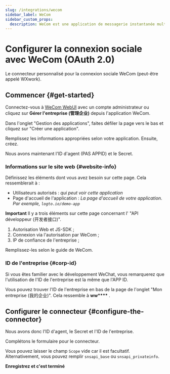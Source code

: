 ```yaml
---
slug: /integrations/wecom
sidebar_label: WeCom
sidebar_custom_props:
  description: WeCom est une application de messagerie instantanée multiplateforme pour les équipes. C'est la version entreprise de WeChat.
---
```



# Configurer la connexion sociale avec WeCom (OAuth 2.0)

Le connecteur personnalisé pour la connexion sociale WeCom (peut-être appelé WXwork).

<GuideTip />

## Commencer \{#get-started}

Connectez-vous à [WeCom WebUI](https://work.weixin.qq.com/) avec un compte administrateur ou cliquez sur **Gérer l'entreprise (管理企业)** depuis l'application WeCom.

Dans l'onglet "Gestion des applications", faites défiler la page vers le bas et cliquez sur "Créer une application".

Remplissez les informations appropriées selon votre application. Ensuite, créez.

Nous avons maintenant l'ID d'agent (PAS APPID) et le Secret.

### Informations sur le site web \{#website-info}

Définissez les éléments dont vous avez besoin sur cette page. Cela ressemblerait à :

- Utilisateurs autorisés : _qui peut voir cette application_
- Page d'accueil de l'application : _La page d'accueil de votre application. Par exemple, `logto.io/demo-app`_

**Important**
Il y a trois éléments sur cette page concernant l' "API développeur (开发者接口)".

1. Autorisation Web et JS-SDK ;
2. Connexion via l'autorisation par WeCom ;
3. IP de confiance de l'entreprise ;

Remplissez-les selon le guide de WeCom.

### ID de l'entreprise \{#corp-id}

Si vous êtes familier avec le développement WeChat, vous remarquerez que l'utilisation de l'ID de l'entreprise est la même que l'APP ID.

Vous pouvez trouver l'ID de l'entreprise en bas de la page de l'onglet "Mon entreprise (我的企业)". Cela ressemble à **ww\*\*\*\*** .

## Configurer le connecteur \{#configure-the-connector}

Nous avons donc l'ID d'agent, le Secret et l'ID de l'entreprise.

Complétons le formulaire pour le connecteur.

Vous pouvez laisser le champ `Scope` vide car il est facultatif. Alternativement, vous pouvez remplir `snsapi_base` ou `snsapi_privateinfo`.

**Enregistrez et c'est terminé**
